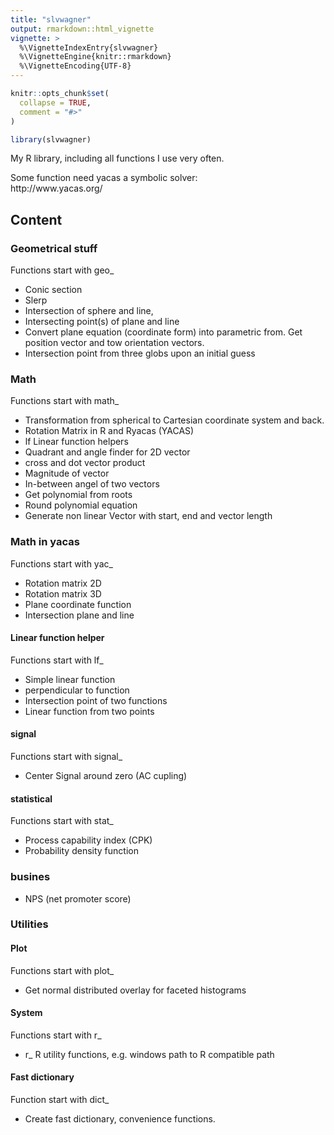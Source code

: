```yaml
---
title: "slvwagner"
output: rmarkdown::html_vignette
vignette: >
  %\VignetteIndexEntry{slvwagner}
  %\VignetteEngine{knitr::rmarkdown}
  %\VignetteEncoding{UTF-8}
---
```


```r
knitr::opts_chunk$set(
  collapse = TRUE,
  comment = "#>"
)
```

```r
library(slvwagner)
```

My R library, including all functions I use very often.

Some function need yacas a symbolic solver: \
http://www.yacas.org/

## Content

### Geometrical stuff 
  Functions start with geo_

-   Conic section 
-   Slerp 
-   Intersection of sphere and line, 
-   Intersecting point(s) of plane and line
-   Convert plane equation (coordinate form) into parametric from. Get position vector and tow orientation vectors.  
-   Intersection point from three globs upon an initial guess

### Math 
  Functions start with math_

-   Transformation from spherical to Cartesian coordinate system and back. 
-   Rotation Matrix in R and Ryacas (YACAS)
-   lf Linear function helpers 
-   Quadrant and angle finder for 2D vector
-   cross and dot vector product
-   Magnitude of vector 
-   In-between angel of two vectors
-   Get polynomial from roots 
-   Round polynomial equation
-   Generate non linear Vector with start, end and vector length

### Math in yacas 
  Functions start with yac_

  -   Rotation matrix 2D
  -   Rotation matrix 3D
  -   Plane coordinate function
  -   Intersection plane and line

#### Linear function helper
  Functions start with lf_

-   Simple linear function 
-   perpendicular to function 
-   Intersection point of two functions
-   Linear function from two points

#### signal
  Functions start with signal_

-   Center Signal around zero (AC cupling)


#### statistical 
  Functions start with stat_

-   Process capability index (CPK)
-   Probability density function

### busines
-   NPS (net promoter score)

### Utilities

#### Plot
  Functions start with plot_

-    Get normal distributed overlay for faceted histograms

#### System 
  Functions start with r_

-   r_ R utility functions, e.g. windows path to R compatible path

#### Fast dictionary
  Function start with dict_

-   Create fast dictionary, convenience functions.


